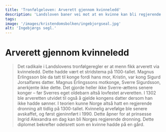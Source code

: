 ```yaml
---
title: 'Tronfølgeloven: Arverett gjennom kvinneledd'
description: 'Landsloven baner vei mot at en kvinne kan bli regjerende dronning!'
tags:
image: '/images/kristendomsbolken/ingebjorgseal.jpg'
alt: 'Ingebjørgs segl.'
---
```



# Arverett gjennom kvinneledd

<Blockquote
    quote='«Det er den åttende arv at kongens ektefødte dattersønn, den eldste aleine, skal være konge når hans mor var ektefødt, hvis ingen av de andre finnes.»'
    footer='Kristendomsbolken, kapittel 4' />


<Container stil="initial side">
    Det radikale i Landslovens tronfølgeregler er at menn fikk arverett via kvinneledd. Dette hadde vært et stridstema på 1100-tallet. Magnus Erlingsson ble da tatt til konge fordi hans mor, Kristin, var kong Sigurd Jorsalfares datter. Magnus Erlingssons motkonge, Sverre Sigurdsson, anerkjente ikke dette. Det gjorde heller ikke Sverre-ættens senere konger – før Sverres eget oldebarn altså lovfestet arveretten. I 1302 ble arveretten utvidet til også å gjelde kongens datter dersom han ikke hadde sønner. I teorien kunne Norge altså hatt en regjerende dronning alt tidlig på 1300-tallet. Kvinnelig arvefølge ble senere avskaffet, og først gjeninnført i 1990. Dette åpner for at prinsesse Ingrid Alexandra en dag kan bli Norges regjerende dronning.
</Container>

<Work id="ubb-diplom-0138">
Dette diplomet bekrefter odelsrett som en kvinne hadde på en gård.
</Work>
